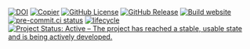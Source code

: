 [![DOI](https://zenodo.org/badge/DOI/10.5281/zenodo.17019292.svg)](https://doi.org/10.5281/zenodo.17019292)
[![Copier](https://img.shields.io/endpoint?url=https://raw.githubusercontent.com/copier-org/copier/master/img/badge/badge-grayscale-inverted-border-teal.json?raw=true.svg)](https://github.com/copier-org/copier)
[![GitHub License](https://img.shields.io/github/license/{{< meta gh.org >}}/{{< meta gh.repo >}})](https://github.com/{{< meta gh.org >}}/{{< meta gh.repo >}}/blob/main/LICENSE.md)
[![GitHub Release](https://img.shields.io/github/v/release/{{< meta gh.org >}}/{{< meta gh.repo >}}.svg)](https://github.com/{{< meta gh.org >}}/{{< meta gh.repo >}}/releases/latest)
[![Build website](https://github.com/{{< meta gh.org >}}/{{< meta gh.repo >}}/actions/workflows/build-website.yml/badge.svg)](https://github.com/{{< meta gh.org >}}/{{< meta gh.repo >}}/actions/workflows/build-website.yml)
[![pre-commit.ci status](https://results.pre-commit.ci/badge/github/{{< meta gh.org >}}/{{< meta gh.repo >}}/main.svg)](https://results.pre-commit.ci/latest/github/{{< meta gh.org >}}/{{< meta gh.repo >}}/main)
[![lifecycle](https://lifecycle.r-lib.org/articles/figures/lifecycle-experimental.svg)](https://lifecycle.r-lib.org/articles/stages.html#experimental)
[![Project Status: Active – The project has reached a stable, usable state and is being actively developed.](https://www.repostatus.org/badges/latest/active.svg)](https://www.repostatus.org/#active)
